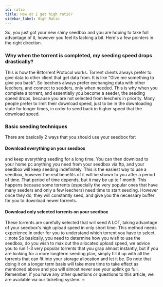 ```yaml
---
id: ratio
title: How do I get high ratio?
sidebar_label: High Ratio
---
```


So, you just got your new shiny seedbox and you are hoping to take full advantage of it, however you feel its lacking a bit.
Here's a few pointers in the right direction.

### Why when the torrent is completed, my seeding speed drops drastically?

This is how the Bittorrent Protocol works. Torrent clients always prefer to give data to other client that get data from. It is like "Give me something to give you back". So leechers always prefer exchanging data with other leechers, and connect to seeders, only when needed. This is why when you complete a torrent, and essentially you become a seeder, the seeding speed drops, because you are not selected from leechers in priority. Many people prefer to limit their download speed, just to be in the downloading state for longer times, in order to seed back in higher speed that the download speed.

### Basic seeding techniques

There are basically 2 ways that you should use your seedbox for:

#### Download everything on your seedbox

and keep everything seeding for a long time. You can then download to your home pc anything you need from your seedbox via ftp, and your seedbox will keep seeding indefinitely. This is the easiest way to use a seedbox, however the real benefits of it will be shown to you after a period of time. That period of time depends, but it may be up to 1 month. This happens because some torrents (especially the very popular ones that have many seeders and only a few leechers) need time to start seeding. However once they do, they will constantly seed, and give you the necessary buffer for you to download newer torrents.

#### Download only selected torrents on your seedbox

These torrents are carefully selected that will seed A LOT, taking advantage of your seedbox's high upload speed in only short time. This method needs experience in order for you to understand which torrent you have to select.
:::note
So basically, you need to determine how you wish to use the seedbox, do you wish to max out the allocated upload speed, we advice you to run 1-3 very popular torrents that you grap almost instantly, but if you are looking for a more longterm seeding plan, simply fill it up with all the torrents that can fit into your storage allocation and let it be.
Do note that doing it on a longer term basis will take more time to take effect as mentioned above and you will almost never see your uplink go full.
Remember, if you have any other questions or questions to this article, we are available via our ticketing system.
:::
